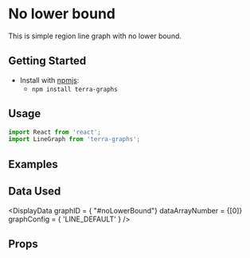 
# No lower bound

This is simple region line graph with no lower bound.

## Getting Started

- Install with [npmjs](https://www.npmjs.com):
  - `npm install terra-graphs`

## Usage

```jsx
import React from 'react';
import LineGraph from 'terra-graphs';
```
## Examples
<LineGraph />

## Data Used
<DisplayData graphID = { "#noLowerBound"} dataArrayNumber = {[0]} graphConfig = { 'LINE_DEFAULT' } />

## Props
<PropsTable />